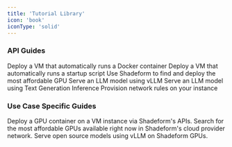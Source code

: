 ```yaml
---
title: 'Tutorial Library'
icon: 'book'
iconType: 'solid'
---
```

### API Guides
<Card title="Run Docker Container" icon="docker" href="/guides/dockercontainers">
  Deploy a VM that automatically runs a Docker container
</Card>
<Card title="Run Startup Script" icon="scroll" href="/guides/startupscript">
  Deploy a VM that automatically runs a startup script
</Card>
<Card title="Deploy the most affordable GPU" icon="dollar-sign" href="/guides/mostaffordablegpus">
  Use Shadeform to find and deploy the most affordable GPU
</Card>
<Card title="Run vLLM" icon="microchip" href="/guides/vllm">
  Serve an LLM model using vLLM
</Card>
<Card title="Run TGI" icon="microchip" href="/guides/tgi">
  Serve an LLM model using Text Generation Inference
</Card>
<Card title="Setup Firewalls using UFW" icon="block-brick-fire" href="/guides/firewall">
  Provision network rules on your instance
</Card>

### Use Case Specific Guides
<Card title="Deploying GPU Containers" icon="docker" href="/guides/deployinggpucontainers">
  Deploy a GPU container on a VM instance via Shadeform's APIs.
</Card>
<Card title="Finding the Most Affordable GPUs" icon="dollar-sign" href="/guides/findingmostaffordablegpus">
  Search for the most affordable GPUs available right now in Shadeform's cloud provider network.
</Card>
<Card title="Model Serving on GPUs" icon="server" href="/guides/modelserving">
  Serve open source models using vLLM on Shadeform GPUs.
</Card>